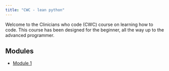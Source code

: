 ```yaml
---
title: "CWC - lean python"
---
```


Welcome to the Clinicians who code (CWC) course on learning how to code. This course has been designed for the beginner, all the way up to the advanced programmer.

## Modules

* [Module 1](module-1/index.qmd)